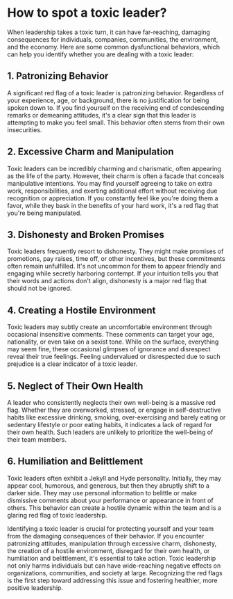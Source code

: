 # How to spot a toxic leader?

When leadership takes a toxic turn, it can have far-reaching, damaging consequences for individuals, companies, communities, the environment, and the economy. Here are some common dysfunctional behaviors, which can help you identify whether you are dealing with a toxic leader:

## 1. Patronizing Behavior

A significant red flag of a toxic leader is patronizing behavior. Regardless of your experience, age, or background, there is no justification for being spoken down to. If you find yourself on the receiving end of condescending remarks or demeaning attitudes, it's a clear sign that this leader is attempting to make you feel small. This behavior often stems from their own insecurities.

## 2. Excessive Charm and Manipulation

Toxic leaders can be incredibly charming and charismatic, often appearing as the life of the party. However, their charm is often a facade that conceals manipulative intentions. You may find yourself agreeing to take on extra work, responsibilities, and exerting additional effort without receiving due recognition or appreciation. If you constantly feel like you're doing them a favor, while they bask in the benefits of your hard work, it's a red flag that you're being manipulated.

## 3. Dishonesty and Broken Promises

Toxic leaders frequently resort to dishonesty. They might make promises of promotions, pay raises, time off, or other incentives, but these commitments often remain unfulfilled. It's not uncommon for them to appear friendly and engaging while secretly harboring contempt. If your intuition tells you that their words and actions don't align, dishonesty is a major red flag that should not be ignored.

## 4. Creating a Hostile Environment

Toxic leaders may subtly create an uncomfortable environment through occasional insensitive comments. These comments can target your age, nationality, or even take on a sexist tone. While on the surface, everything may seem fine, these occasional glimpses of ignorance and disrespect reveal their true feelings. Feeling undervalued or disrespected due to such prejudice is a clear indicator of a toxic leader.

## 5. Neglect of Their Own Health

A leader who consistently neglects their own well-being is a massive red flag. Whether they are overworked, stressed, or engage in self-destructive habits like excessive drinking, smoking, over-exercising and barely eating or sedentary lifestyle or poor eating habits, it indicates a lack of regard for their own health. Such leaders are unlikely to prioritize the well-being of their team members.

## 6. Humiliation and Belittlement

Toxic leaders often exhibit a Jekyll and Hyde personality. Initially, they may appear cool, humorous, and generous, but then they abruptly shift to a darker side. They may use personal information to belittle or make dismissive comments about your performance or appearance in front of others. This behavior can create a hostile dynamic within the team and is a glaring red flag of toxic leadership.

Identifying a toxic leader is crucial for protecting yourself and your team from the damaging consequences of their behavior. If you encounter patronizing attitudes, manipulation through excessive charm, dishonesty, the creation of a hostile environment, disregard for their own health, or humiliation and belittlement, it's essential to take action. Toxic leadership not only harms individuals but can have wide-reaching negative effects on organizations, communities, and society at large. Recognizing the red flags is the first step toward addressing this issue and fostering healthier, more positive leadership.
